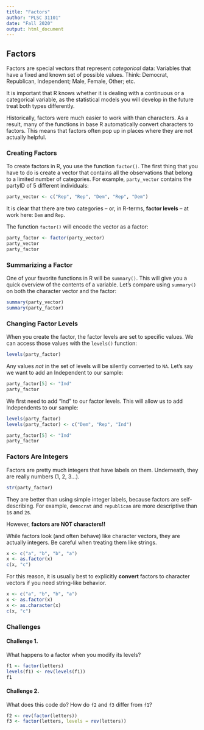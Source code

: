 ```yaml
---
title: "Factors"
author: "PLSC 31101"
date: "Fall 2020"
output: html_document
---
```


## Factors

Factors are special vectors that represent _categorical_ data: Variables that have a fixed and known set of possible values. Think: Democrat, Republican, Independent; Male, Female, Other; etc.

It is important that R knows whether it is dealing with a continuous or a categorical variable, as the statistical models you will develop in the future treat both types differently.

Historically, factors were much easier to work with than characters. As a result, many of the functions in base R automatically convert characters to factors. This means that factors often pop up in places where they are not actually helpful.

### Creating Factors

To create factors in R, you use the function `factor()`. The first thing that you have to do is create a vector that contains all the observations that belong to a limited number of categories. For example, `party_vector` contains the partyID of 5 different individuals:

```r
party_vector <- c("Rep", "Rep", "Dem", "Rep", "Dem")
```

It is clear that there are two categories -- or, in R-terms, __factor levels__ -- at work here: `Dem` and `Rep`.

The function `factor()` will encode the vector as a factor:

```r
party_factor <- factor(party_vector)
party_vector
party_factor
```

### Summarizing a Factor

One of your favorite functions in R will be `summary()`. This will give you a quick overview of the contents of a variable. Let's compare using `summary()` on both the character vector and the factor:

```r
summary(party_vector)
summary(party_factor)
```

### Changing Factor Levels

When you create the factor, the factor levels are set to specific values. We can access those values with the `levels()` function:

```r
levels(party_factor)
```

Any values _not_ in the set of levels will be silently converted to `NA`. Let's say we want to add an Independent to our sample:

```r
party_factor[5] <- "Ind"
party_factor
```

We first need to add "Ind" to our factor levels. This will allow us to add Independents to our sample:

```r
levels(party_factor)
levels(party_factor) <- c("Dem", "Rep", "Ind")

party_factor[5] <- "Ind"
party_factor
```

### Factors Are Integers

Factors are pretty much integers that have labels on them. Underneath, they are really numbers (1, 2, 3...). 

```r
str(party_factor)
```

They are better than using simple integer labels, because factors are self-describing. For example, `democrat` and `republican` are more descriptive than `1`s and `2`s. 

However, **factors are NOT characters!!**

While factors look (and often behave) like character vectors, they are actually integers. Be careful when treating them like strings. 

```r
x <- c("a", "b", "b", "a")
x <- as.factor(x)
c(x, "c")
```

For this reason, it is usually best to explicitly **convert** factors to character vectors if you need string-like behavior. 

```r
x <- c("a", "b", "b", "a")
x <- as.factor(x)
x <- as.character(x)
c(x, "c")
```

### Challenges

#### Challenge 1.  {-}

What happens to a factor when you modify its levels?
    
```r
f1 <- factor(letters)
levels(f1) <- rev(levels(f1))
f1
```

#### Challenge 2.  {-}

What does this code do? How do `f2` and `f3` differ from `f1`? 

```r
f2 <- rev(factor(letters))
f3 <- factor(letters, levels = rev(letters))
```
